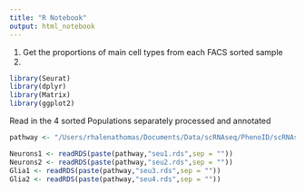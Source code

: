 ```yaml
---
title: "R Notebook"
output: html_notebook
---
```


1. Get the proportions of main cell types from each FACS sorted sample
2. 


```r

library(Seurat)
library(dplyr)
library(Matrix)
library(ggplot2)


```


Read in the 4 sorted Populations separately processed and annotated

```r

pathway <- "/Users/rhalenathomas/Documents/Data/scRNAseq/PhenoID/scRNAseqSorted/objs/"

Neurons1 <- readRDS(paste(pathway,"seu1.rds",sep = ""))
Neurons2 <- readRDS(paste(pathway,"seu2.rds",sep = ""))
Glia1 <- readRDS(paste(pathway,"seu3.rds",sep = ""))
Glia2 <- readRDS(paste(pathway,"seu4.rds",sep = ""))



```

